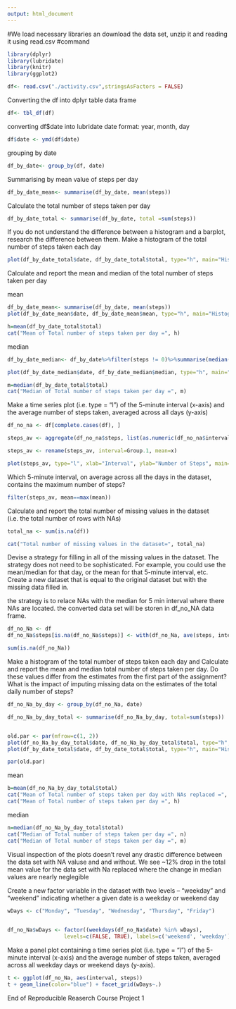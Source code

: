```yaml
---
output: html_document
---
```



#We load necessary libraries an download the data set, unzip it and reading it using read.csv #command
```r
library(dplyr)
library(lubridate)
library(knitr)
library(ggplot2)

df<- read.csv("./activity.csv",stringsAsFactors = FALSE)
```

Converting the df into dplyr table data frame

```r
df<- tbl_df(df)
```

converting df$date into lubridate date format: year, month, day

```r
df$date <- ymd(df$date)
```

grouping by date

```r
df_by_date<- group_by(df, date)
```

Summarising by mean value of steps per day

```r
df_by_date_mean<- summarise(df_by_date, mean(steps))
```

Calculate the total number of steps taken per day

```r
df_by_date_total <- summarise(df_by_date, total =sum(steps))
```

If you do not understand the difference between a histogram and a barplot, research the difference between them. 
Make a histogram of the total number of steps taken each day


```r
plot(df_by_date_total$date, df_by_date_total$total, type="h", main="Histogram of Daily Steps",xlab="Date", ylab="Steps per Day", col="black", lwd=7)

```

Calculate and report the mean and median of the total number of steps taken per day

mean
```r
df_by_date_mean<- summarise(df_by_date, mean(steps))
plot(df_by_date_mean$date, df_by_date_mean$mean, type="h", main="Histogram of the mean of the total number of steps taken per day",xlab="Date", ylab="Steps per Day", col="green", lwd=7)

h=mean(df_by_date_total$total)
cat("Mean of Total number of steps taken per day =", h)

```


median
```r
df_by_date_median<- df_by_date%>%filter(steps != 0)%>%summarise(median(steps))

plot(df_by_date_median$date, df_by_date_median$median, type="h", main="Histogram of the median of the total number of steps taken per day",xlab="Date", ylab="Steps per Day", col="green", lwd=7)

m=median(df_by_date_total$total)
cat("Median of Total number of steps taken per day =", m)
```

Make a time series plot (i.e. type = "l") of the 5-minute interval (x-axis) and the average number of steps taken, averaged across all days (y-axis)

```r

df_no_na <- df[complete.cases(df), ]

steps_av <- aggregate(df_no_na$steps, list(as.numeric(df_no_na$interval)), FUN="mean")

steps_av <- rename(steps_av, interval=Group.1, mean=x)

plot(steps_av, type="l", xlab="Interval", ylab="Number of Steps", main="Daily Activity Pattern", col=2)

```


Which 5-minute interval, on average across all the days in the dataset, contains the maximum number of steps?


```r
filter(steps_av, mean==max(mean))
```

Calculate and report the total number of missing values in the dataset (i.e. the total number of rows with NAs)


```r
total_na <- sum(is.na(df))

cat("Total number of missing values in the dataset=", total_na)
```

Devise a strategy for filling in all of the missing values in the dataset. The strategy does not need to be sophisticated. 
For example, you could use the mean/median for that day, or the mean for that 5-minute interval, etc.
Create a new dataset that is equal to the original dataset but with the missing data filled in.

the strategy is to relace NAs with the median for 5  min interval where there NAs are located.
the converted data set will be storen in df_no_NA data frame.


```r

df_no_Na <- df
df_no_Na$steps[is.na(df_no_Na$steps)] <- with(df_no_Na, ave(steps, interval, FUN = function(x) median(x, na.rm = TRUE)))[is.na(df_no_Na$steps)]

sum(is.na(df_no_Na))
```

Make a histogram of the total number of steps taken each day and Calculate and report the mean and median total number of steps taken per day. 
Do these values differ from the estimates from the first part of the assignment? 
What is the impact of imputing missing data on the estimates of the total daily number of steps?



```r

df_no_Na_by_day <- group_by(df_no_Na, date)

df_no_Na_by_day_total <- summarise(df_no_Na_by_day, total=sum(steps))


old.par <- par(mfrow=c(1, 2))
plot(df_no_Na_by_day_total$date, df_no_Na_by_day_total$total, type="h", main="Histogram of Daily Steps with Nas replaced with interval median",xlab="Date", ylab="Steps per Day", col="green", lwd=7)
plot(df_by_date_total$date, df_by_date_total$total, type="h", main="Histogram of Daily Steps with NA values",xlab="Date", ylab="Steps per Day", col="steelblue", lwd=7)

par(old.par)

```


mean
```r
b=mean(df_no_Na_by_day_total$total)
cat("Mean of Total number of steps taken per day with NAs replaced =", b)
cat("Mean of Total number of steps taken per day =", h)

```

median
```r
n=median(df_no_Na_by_day_total$total)
cat("Median of Total number of steps taken per day =", n)
cat("Median of Total number of steps taken per day =", m)
```

Visual inspection of the plots doesn't revel any drastic difference between the data set with NA valuse and and without.
We see ~12% drop in the total mean value for the data set with Na replaced where the change in median values are nearly neglegible



Create a new factor variable in the dataset with two levels – “weekday” and “weekend” indicating 
whether a given date is a weekday or weekend day
```r
wDays <- c("Monday", "Tuesday", "Wednesday", "Thursday", "Friday")

  
df_no_Na$wDays <- factor((weekdays(df_no_Na$date) %in% wDays), 
                  levels=c(FALSE, TRUE), labels=c('weekend', 'weekday'))
```


Make a panel plot containing a time series plot (i.e. type = "l") of the 5-minute interval (x-axis)
and the average number of steps taken, averaged across all weekday days or weekend days (y-axis).



```r
t <- ggplot(df_no_Na, aes(interval, steps))
t + geom_line(color="blue") + facet_grid(wDays~.)
```


End of Reproducible Reaserch Course Project 1